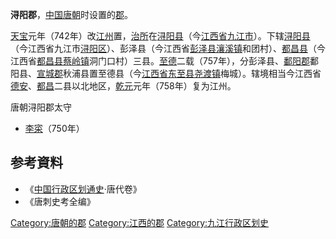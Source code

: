 {{otheruses|subject=唐朝時的一個郡|other=兩晉南朝時在當地設置的郡|尋陽郡}}
'''浔阳郡'''，[[中国|中国]][[唐朝|唐朝]]时设置的[[郡|郡]]。

[[天宝_(唐朝)|天宝]]元年（742年）改[[江州_(隋朝)|江州]]置，[[治所|治所]]在[[浔阳县|浔阳县]]（今[[江西省|江西省]][[九江市|九江市]]）。下辖[[浔阳县|浔阳县]]（今江西省九江市[[浔阳区|浔阳区]]）、彭泽县（今江西省[[彭泽县|彭泽县]][[瀼溪镇|瀼溪镇]]和团村）、[[都昌县|都昌县]]（今江西省[[都昌县|都昌县]][[蔡岭镇|蔡岭镇]]洞门口村）三县。[[至德_(唐朝)|至德]]二载（757年），分彭泽县、[[鄱阳郡|鄱阳郡]]鄱阳县、[[宣城郡|宣城郡]]秋浦县置至德县（今[[江西省|江西省]][[东至县|东至县]][[尧渡镇|尧渡镇]]梅城）。辖境相当今江西省[[德安县|德安]]、[[都昌县|都昌]]二县以北地区，[[乾元_(唐朝)|乾元]]元年（758年）复为江州。 

;唐朝浔阳郡太守
*[[李寀|李寀]]（750年）
== 参考資料 ==
* 《[[中国行政区划通史|中国行政区划通史]]·唐代卷》
* 《唐刺史考全编》
{{DEFAULTSORT:X}}
[[Category:唐朝的郡|Category:唐朝的郡]]
[[Category:江西的郡|Category:江西的郡]]
[[Category:九江行政区划史|Category:九江行政区划史]]